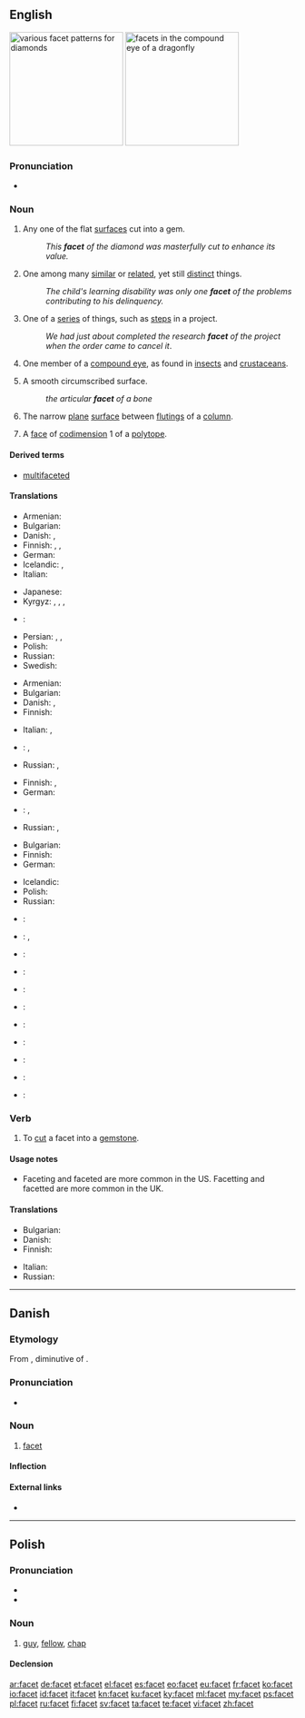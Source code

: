 ==English==
{{wikipedia}}
[[Image:Diamond_cut_history.png|thumb|right|200px|various facet patterns for diamonds]]
[[Image:Dragonfly_eye_3811.jpg|thumb|right|200px|facets in the compound eye of a dragonfly]]

===Pronunciation===
* {{IPA|/ˈfæsɪt/}}

===Noun===
{{en-noun}}

# Any one of the flat [[surface]]s cut into a gem.
#: ''This '''facet''' of the diamond was masterfully cut to enhance its value.''
# One among many [[similar]] or [[related]], yet still [[distinct]] things.
#: ''The child's learning disability was only one '''facet''' of the problems contributing to his delinquency.''
# One of a [[series]] of things, such as [[step]]s in a project.
#: ''We had just about completed the research '''facet''' of the project when the order came to cancel it''.
# {{anatomy}} One member of a [[compound eye]], as found in [[insect]]s and [[crustacean]]s.
# {{anatomy}} A smooth circumscribed surface.
#: ''the articular '''facet''' of a bone''
# {{architecture}} The narrow [[plane]] [[surface]] between [[fluting]]s of a [[column]].
# {{context|mathematics}} A [[face]] of [[codimension]] 1 of a [[polytope]].

====Derived terms====
* [[multifaceted]]

====Translations====
{{trans-top|flat surface cut into a gem}}
* Armenian: {{t-|hy|նիստ|tr=nist}}
* Bulgarian: {{t+|bg|стена|f|sc=Cyrl}}
* Danish: {{t-|da|facet|c}}, {{t-|da|flade|c}}
* Finnish: {{t+|fi|taho}}, {{t-|fi|fasetti}}, {{t+|fi|viiste}}
* German: {{t+|de|Facette|f}}
* Icelandic: {{t+|is|flötur|m}}, {{t-|is|fægiflötur|m}}
* Italian: {{t-|it|faccetta|f}}
{{trans-mid}}
* Japanese: {{t-|ja|小面|tr={{Jpan|[[しょうめん]]}}, shōmen|sc=Jpan}}
* Kyrgyz: {{t+|ky|аспект|}}, {{t+|ky|кыр|}}, {{t+|ky|этап|}}, {{t+|ky|чет|}}
* {{ttbc|cmn}}: {{t|cmn|刻面|tr=[[kè]][[miàn]]|sc=Hani}} <!-- previously this was two entries, with the two characters linked individually, repeated under "Simplified Chinese" and "Traditional Chinese". is this correct? also, is it idiomatic? if not, use {{t-SOP}} -->
* Persian: {{t+|fa|جنبه|sc=fa-Arab}}, {{t+|fa|وجه|sc=fa-Arab}}, {{t+|fa|جهت|sc=fa-Arab}}
* Polish: {{t-|pl|faseta|f}}
* Russian: {{t+|ru|грань|f|tr=gran’|sc=Cyrl}}
* Swedish: {{t+|sv|fasett}}
{{trans-bottom}}

{{trans-top|one among many similar yet distinct things}}
* Armenian: {{t-|hy|երես|tr=eres}}
* Bulgarian: {{t+|bg|страна|sc=Cyrl}}
* Danish: {{t-|da|facet|c}}, {{t-|da|side|c}}
* Finnish: {{t+|fi|puoli}}
{{trans-mid}}
* Italian: {{t+|it|aspetto}}, {{t-|it|sfaccettatura|f}}
* {{ttbc|cmn}}: {{t|cmn|面|sc=Hans}}, {{t|cmn|方面|sc=Hans}} <!-- previously this was "Simplified Chinese" - please verify -->
* Russian: {{t+|ru|сторона|f|tr=storoná|sc=Cyrl}}, {{t+|ru|грань|f|tr=gran’|sc=Cyrl}}
{{trans-bottom}}

{{trans-top|one of a series of things}}
* Finnish: {{t+|fi|vaihe}}, {{t+|fi|askel}}
* German: {{t+|de|Facette|f}}
{{trans-mid}}
* {{ttbc|cmn}}: {{t|cmn|面|sc=Hans}}, {{t|cmn|方面|sc=Hans}} <!-- previously this was "Simplified Chinese" - please verify -->
* Russian: {{t+|ru|этап|m|tr=etáp|sc=Cyrl}}, {{t+|ru|часть|f|tr=čast’|sc=Cyrl}}
{{trans-bottom}}

{{trans-top|one member of a compound eye}}
* Bulgarian: {{t+|bg|фасета|f|sc=Cyrl}}
* Finnish: {{t-|fi|silmäkeila}}
* German: {{t+|de|Facette|f}}
{{trans-mid}}
* Icelandic: {{t-|is|smáauga|n}}
* Polish: {{t|pl|fasetka|f}}
* Russian: {{t+|ru|фасетка|f|tr=fas'étka}}
{{trans-bottom}}

{{checktrans-top}}
* {{ttbc|ar}}: {{t-|ar|سطح|alt=سطْح|m|tr=ʂaʈħ|sc=Arab}}
* {{ttbc|yue}}: {{tø|yue|面|tr=min6|sc=Hani}}, {{tø|yue|刻面|tr=haak1 min6|sc=Hani}}
* {{ttbc|fr}}: {{t+|fr|facette}}
* {{ttbc|gu}}: {{t-|gu|પાસું|tr=pāsuṁ|sc=Gujr}}
* {{ttbc|hi}}: {{t-|hi|पहलू|tr=pahalū|sc=Deva}}
{{trans-mid}}
* {{ttbc|it}}: {{t-|it|sfaccettatura|f}}
* {{ttbc|mr}}: {{t-|mr|पैलू|tr=pailū|sc=Deva}}
* {{ttbc|fa}}: {{t+|fa|سطح|tr=satah|sc=fa-Arab}}
* {{ttbc|pa}}: {{t-|pa|ਪਹਿਲੂ|tr=pahilū|sc=Guru}}
* {{ttbc|sa}}: {{t-|sa|पक्षः|tr=pakṣa|sc=Deva}}
* {{ttbc|es}}: {{t+|es|faceta|f}}
{{trans-bottom}}

===Verb===
{{en-verb|facets|'''[[faceting]]''' or '''[[facetting]]'''|'''[[faceted]]''' or '''[[facetted]]'''|'''[[faceted]]''' or '''[[facetted]]'''}}

# To [[cut]] a facet into a [[gemstone]].

====Usage notes====
* Faceting and faceted are more common in the US.  Facetting and facetted are more common in the UK.

====Translations====
{{trans-top|to cut a facet}}
* Bulgarian: {{t+|bg|шлифовам|sc=Cyrl}}
* Danish: {{t-|da|facettere}}
* Finnish: {{t+|fi|hioa}}
{{trans-mid}}
* Italian: {{t-|it|sfaccettare}}
* Russian: {{t+|ru|огранить|tr=ogranít'}}
{{trans-bottom}}

----

==Danish==

===Etymology===
From {{etyl|fr|da}} {{term|facette||facet|lang=fr}}, diminutive of {{term|face|lang=fr}}.

===Pronunciation===
* {{IPA|/fasɛt/|[faˈsɛd̥]|lang=da}}

===Noun===
{{da-noun|stem=facett|en|er}}

# [[facet#English|facet]]

====Inflection====
{{da-noun-infl|stem=facett|en|er}}

====External links====
* {{pedialite|lang=da}}

----

==Polish==

===Pronunciation===
* {{IPA|[ˈfat͡sɛt]|lang=pl}}
* {{audio|Pl-facet.ogg|Audio}}

===Noun===
{{head|pl|noun|g=m}}

# {{colloquial|lang=pl}} [[guy]], [[fellow]], [[chap]]

====Declension====
{{pl-decl-noun
|facet|faceci
|faceta|facetów
|facetowi|facetom
|faceta|facetów
|facetem|facetami
|facecie|facetach
|facecie|faceci
}}

[[ar:facet]]
[[de:facet]]
[[et:facet]]
[[el:facet]]
[[es:facet]]
[[eo:facet]]
[[eu:facet]]
[[fr:facet]]
[[ko:facet]]
[[io:facet]]
[[id:facet]]
[[it:facet]]
[[kn:facet]]
[[ku:facet]]
[[ky:facet]]
[[ml:facet]]
[[my:facet]]
[[ps:facet]]
[[pl:facet]]
[[ru:facet]]
[[fi:facet]]
[[sv:facet]]
[[ta:facet]]
[[te:facet]]
[[vi:facet]]
[[zh:facet]]